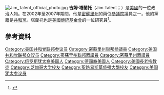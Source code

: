 [[File:Jim_Talent_official_photo.jpg|thumb]]
'''吉姆·塔蘭托'''（Jim Talent；{{bd|1956年|10月18日}}）是[[美國|美國]]的一位政治人物。在2002年至2007年期間，他是[[密蘇里州|密蘇里州]]的兩位[[參議院|參議院]]議員之一。他的黨籍是[[共和黨_(美國)|共和黨]]。塔蘭托也是[[美國傳統基金會|美國傳統基金會]]的一位研究員<ref>{{cite web |last=Haislmaier |first=Edmund F. |url=http://www.heritage.org/About/Staff/T/Jim-Talent?query=Jim+Talent |title=Jim Talent |publisher=Heritage.org |date= |accessdate=2015-03-14 |deadurl=yes |archiveurl=https://web.archive.org/web/20150924025810/http://www.heritage.org/About/Staff/T/Jim-Talent?query=Jim+Talent |archivedate=2015-09-24 }}</ref>。

== 參考資料 ==
{{reflist}}
{{DEFAULTSORT: Talent, Jim}}
[[Category:美国共和党联邦参议员|Category:美国共和党联邦参议员]]
[[Category:密蘇里州聯邦參議員|Category:密蘇里州聯邦參議員]]
[[Category:美国共和党联邦众议员|Category:美国共和党联邦众议员]]
[[Category:密蘇里州聯邦眾議員|Category:密蘇里州聯邦眾議員]]
[[Category:密蘇里州眾議員|Category:密蘇里州眾議員]]
[[Category:俄罗斯犹太裔美国人|Category:俄罗斯犹太裔美国人]]
[[Category:德國裔美國人|Category:德國裔美國人]]
[[Category:美國長老宗教徒|Category:美國長老宗教徒]]
[[Category:芝加哥大学校友|Category:芝加哥大学校友]]
[[Category:聖路易斯華盛頓大學校友|Category:聖路易斯華盛頓大學校友]]
[[Category:美国犹太参议员|Category:美国犹太参议员]]